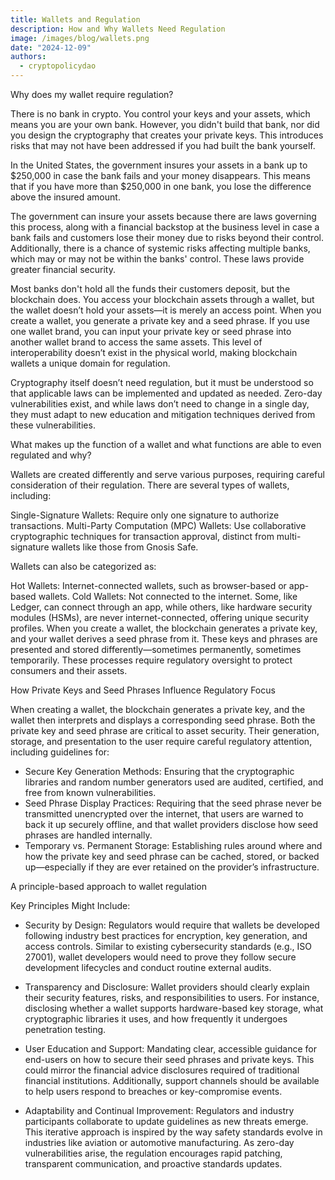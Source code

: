 ```yaml
---
title: Wallets and Regulation
description: How and Why Wallets Need Regulation
image: /images/blog/wallets.png
date: "2024-12-09"
authors:
  - cryptopolicydao
---
```


<Callout>Why does my wallet require regulation?</Callout>

There is no bank in crypto. You control your keys and your assets, which means you are your own bank.
However, you didn't build that bank, nor did you design the cryptography that creates your private keys.
This introduces risks that may not have been addressed if you had built the bank yourself.

In the United States, the government insures your assets in a bank up to $250,000 in case the bank fails
and your money disappears. This means that if you have more than $250,000 in one bank, you lose the difference above the insured amount.

The government can insure your assets because there are laws governing this process, along with a financial
backstop at the business level in case a bank fails and customers lose their money due to risks beyond their control.
Additionally, there is a chance of systemic risks affecting multiple banks, which may or may not be within the banks'
control. These laws provide greater financial security.

Most banks don't hold all the funds their customers deposit, but the blockchain does. You access your blockchain
assets through a wallet, but the wallet doesn’t hold your assets—it is merely an access point. When you create a wallet,
you generate a private key and a seed phrase. If you use one wallet brand, you can input your private key or seed phrase
into another wallet brand to access the same assets. This level of interoperability doesn’t exist in the physical world,
making blockchain wallets a unique domain for regulation.

Cryptography itself doesn’t need regulation, but it must be understood so that applicable laws can be implemented and
updated as needed. Zero-day vulnerabilities exist, and while laws don’t need to change in a single day, they must adapt
to new education and mitigation techniques derived from these vulnerabilities.

What makes up the function of a wallet and what functions are able to even regulated and why?

Wallets are created differently and serve various purposes, requiring careful consideration of their regulation.
There are several types of wallets, including:

Single-Signature Wallets: Require only one signature to authorize transactions.
Multi-Party Computation (MPC) Wallets: Use collaborative cryptographic techniques for transaction approval,
distinct from multi-signature wallets like those from Gnosis Safe.

Wallets can also be categorized as:

Hot Wallets: Internet-connected wallets, such as browser-based or app-based wallets.
Cold Wallets: Not connected to the internet. Some, like Ledger, can connect through an app, while others,
like hardware security modules (HSMs), are never internet-connected, offering unique security profiles.
When you create a wallet, the blockchain generates a private key, and your wallet derives a seed phrase from it.
These keys and phrases are presented and stored differently—sometimes permanently, sometimes temporarily.
These processes require regulatory oversight to protect consumers and their assets.

<Callout>How Private Keys and Seed Phrases Influence Regulatory Focus</Callout>

When creating a wallet, the blockchain generates a private key, and the wallet then interprets and displays a corresponding seed phrase.
Both the private key and seed phrase are critical to asset security. Their generation, storage, and presentation to the user require
careful regulatory attention, including guidelines for:

- Secure Key Generation Methods: Ensuring that the cryptographic libraries and random number generators used are audited, certified,
  and free from known vulnerabilities.
- Seed Phrase Display Practices: Requiring that the seed phrase never be transmitted unencrypted over the internet,
  that users are warned to back it up securely offline, and that wallet providers disclose how seed phrases are handled internally.
- Temporary vs. Permanent Storage: Establishing rules around where and how the private key and seed phrase can be cached,
  stored, or backed up—especially if they are ever retained on the provider’s infrastructure.

<Callout>A principle-based approach to wallet regulation</Callout>

Key Principles Might Include:

- Security by Design:
  Regulators would require that wallets be developed following industry best practices for encryption, key generation,
  and access controls. Similar to existing cybersecurity standards (e.g., ISO 27001), wallet developers would need to prove they
  follow secure development lifecycles and conduct routine external audits.

- Transparency and Disclosure:
  Wallet providers should clearly explain their security features, risks, and responsibilities to users. For instance,
  disclosing whether a wallet supports hardware-based key storage, what cryptographic libraries it uses, and how frequently
  it undergoes penetration testing.

- User Education and Support:
  Mandating clear, accessible guidance for end-users on how to secure their seed phrases and private keys.
  This could mirror the financial advice disclosures required of traditional financial institutions. Additionally,
  support channels should be available to help users respond to breaches or key-compromise events.

- Adaptability and Continual Improvement:
  Regulators and industry participants collaborate to update guidelines as new threats emerge. This iterative approach is
  inspired by the way safety standards evolve in industries like aviation or automotive manufacturing.
  As zero-day vulnerabilities arise, the regulation encourages rapid patching, transparent communication,
  and proactive standards updates.
